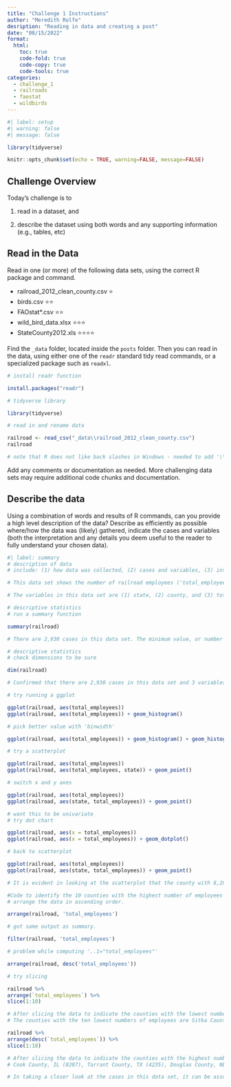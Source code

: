 ```yaml
---
title: "Challenge 1 Instructions"
author: "Meredith Rolfe"
desription: "Reading in data and creating a post"
date: "08/15/2022"
format:
  html:
    toc: true
    code-fold: true
    code-copy: true
    code-tools: true
categories:
  - challenge_1
  - railroads
  - faostat
  - wildbirds
---
```


```r
#| label: setup
#| warning: false
#| message: false

library(tidyverse)

knitr::opts_chunk$set(echo = TRUE, warning=FALSE, message=FALSE)
```

## Challenge Overview

Today's challenge is to

1)  read in a dataset, and

2)  describe the dataset using both words and any supporting information (e.g., tables, etc)

## Read in the Data

Read in one (or more) of the following data sets, using the correct R package and command.

-   railroad_2012_clean_county.csv ⭐
-   birds.csv ⭐⭐
-   FAOstat\*.csv ⭐⭐
-   wild_bird_data.xlsx ⭐⭐⭐
-   StateCounty2012.xls ⭐⭐⭐⭐

Find the `_data` folder, located inside the `posts` folder. Then you can read in the data, using either one of the `readr` standard tidy read commands, or a specialized package such as `readxl`.

```r
# install readr function

install.packages("readr")

# tidyverse library

library(tidyverse)

# read in and rename data

railroad <- read_csv("_data\\railroad_2012_clean_county.csv")
railroad

# note that R does not like back slashes in Windows - needed to add '\\' or '/'
```

Add any comments or documentation as needed. More challenging data sets may require additional code chunks and documentation.

## Describe the data

Using a combination of words and results of R commands, can you provide a high level description of the data? Describe as efficiently as possible where/how the data was (likely) gathered, indicate the cases and variables (both the interpretation and any details you deem useful to the reader to fully understand your chosen data).

```r
#| label: summary
# description of data
# include: (1) how data was collected, (2) cases and variables, (3) interpretation of data and any useful details.

# This data set shows the number of railroad employees ('total_employees') by county ('county') by state ('state'). This data was collected in 2012, most likely by a government entity.

# The variables in this data set are (1) state, (2) county, and (3) total employees. The cases are each state's two-letter abbreviation, the name of the county within that state, and the actual number of employees within that county. 

# descriptive statistics
# run a summary function

summary(railroad)

# There are 2,930 cases in this data set. The minimum value, or number of employees, is 1, and the maximum value is 8,207. The median number of employees is 21, and the average number of employees across counties and states is 87.

# descriptive statistics
# check dimensions to be sure

dim(railroad)

# Confirmed that there are 2,930 cases in this data set and 3 variables. 

# try running a ggplot

ggplot(railroad, aes(total_employees))
ggplot(railroad, aes(total_employees)) + geom_histogram()

# pick better value with 'binwidth'

ggplot(railroad, aes(total_employees)) + geom_histogram() + geom_histogram(aes(y = ..density..), alpha = 0.5) + geom_density(alpha = 0.2, fill="red")

# try a scatterplot

ggplot(railroad, aes(total_employees))
ggplot(railroad, aes(total_employees, state)) + geom_point()

# switch x and y axes

ggplot(railroad, aes(total_employees))
ggplot(railroad, aes(state, total_employees)) + geom_point()

# want this to be univariate
# try dot chart

ggplot(railroad, aes(x = total_employees))
ggplot(railroad, aes(x = total_employees)) + geom_dotplot()

# back to scatterplot

ggplot(railroad, aes(total_employees))
ggplot(railroad, aes(state, total_employees)) + geom_point()

# It is evident in looking at the scatterplot that the county with 8,207 is an outlier. 

#Code to identify the 10 counties with the highest number of employees and the 10 counties with the lowest number of employees.
# arrange the data in ascending order.

arrange(railroad, 'total_employees')

# got same output as summary.

filter(railroad, 'total_employees')

# problem while computing '..1="total_employees"'

arrange(railroad, desc('total_employees'))

# try slicing

railroad %>%
arrange(`total_employees`) %>%
slice(1:10)

# After slicing the data to indicate the counties with the lowest numbers of railroad employees, we can see the following: 
# The counties with the ten lowest numbers of employees are Sitka County, AK (1), Barbour County, AL (1), Henry County, AL (1), APO County, AP--which appears to be an overseas military address--(1), Newton County, AR (1), Mono County, CA (1), Bent County, CO (1), Cheyenne County, CO (1), Costilla County, CO (1), and Dolores County, CO (1).

railroad %>%
arrange(desc(`total_employees`)) %>%
slice(1:10)

# After slicing the data to indicate the counties with the highest number of railroad employees, we can see the following:
# Cook County, IL (8207), Tarrant County, TX (4235), Douglas County, NE (3797), Suffolk County, NY (3685), Independent City, VA--which does not appear to be an existing county or city, so it can be assumed that county or municipal-level data was not readily available for this value--(3249), Duval County, FL (3073), San Bernardino County, CA (2888), Los Angeles County, CA (2545), Harris County, TX (2535), and Lincoln County, NE (2289).

# In taking a closer look at the cases in this data set, it can be assumed that these states and counties do not entirely represent existing states in counties within the US. Data may be incomplete or may include international municipalities, counties, etc. 

```

